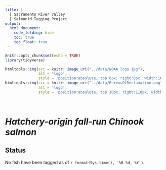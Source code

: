 ```yaml
---
title: |
  | Sacramento River Valley 
  | Salmonid Tagging Project
output:
  html_document:
    code_folding: hide
    toc: true
    toc_float: true
---
```

```r
knitr::opts_chunk$set(echo = TRUE)
library(tidyverse)
```

```r
htmltools::img(src = knitr::image_uri("../data/NOAA logo.jpg"), 
               alt = 'logo', 
               style = 'position:absolute; top:0px; right:0px; width:100px;')
htmltools::img(src = knitr::image_uri("../data/BureauOfReclamation.png"), 
               alt = 'logo', 
               style = 'position:absolute; top:10px; right:110px; width:200px;')
```

<br/>


# *Hatchery-origin fall-run Chinook salmon*

## Status

No fish have been tagged as of `r format(Sys.time(), '%B %d, %Y')`.

